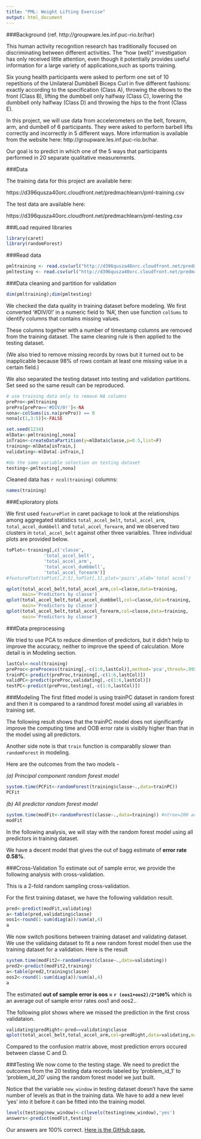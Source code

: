 ```yaml
---
title: "PML: Weight Lifting Exercise"
output: html_document
---
```

###Background (ref. http://groupware.les.inf.puc-rio.br/har)

This human activity recognition research has traditionally focused on discriminating between different activities. The "how (well)" investigation has only received little attention, even though it potentially provides useful information for a large variety of applications,such as sports training.


Six young health participants were asked to perform one set of 10 repetitions of the Unilateral Dumbbell Biceps Curl in five different fashions: exactly according to the specification (Class A), throwing the elbows to the front (Class B), lifting the dumbbell only halfway (Class C), lowering the dumbbell only halfway (Class D) and throwing the hips to the front (Class E).

In this project, we will use data from accelerometers on the belt, forearm, arm, and dumbell of 6 participants. They were asked to perform barbell lifts correctly and incorrectly in 5 different ways. More information is available from the website here: http://groupware.les.inf.puc-rio.br/har. 

Our goal is to predict in which one of the 5 ways that participants performed in 20 separate qualitative measurements.


###Data 

The training data for this project are available here: 

https://d396qusza40orc.cloudfront.net/predmachlearn/pml-training.csv

The test data are available here: 

https://d396qusza40orc.cloudfront.net/predmachlearn/pml-testing.csv

###Load required libraries

```r
library(caret)
library(randomForest)
```

###Read data

```r
pmltraining <- read.csv(url("http://d396qusza40orc.cloudfront.net/predmachlearn/pml-training.csv"))
pmltesting <- read.csv(url("http://d396qusza40orc.cloudfront.net/predmachlearn/pml-testing.csv"))

```

###Data cleaning and partition for validation

```r
dim(pmltraining);dim(pmltesting)
```

We checked the data quality in training dataset before modeling. We first converted '#DIV/0!' in a numeric field to 'NA', then use function `colSums` to identify columns that contains missing values. 

These columns together with a number of timestamp columns are removed from the training dataset. The same cleaning rule is then applied to the testing dataset.

(We also tried to remove missing records by rows but it turned out to be inapplicable because 98% of rows contain at least one missing value in a certain field.)

We also separated the testing dataset into testing and validation partitions. Set seed so the same result can be reproduced.

```r
# use training data only to remove NA columns
prePro<-pmltraining
prePro[prePro=='#DIV/0!']<-NA
nona<-colSums(is.na(prePro)) == 0
nona[c(1,3:5)]<-FALSE

set.seed(1234)
mlData<-pmltraining[,nona]
inTrain<-createDataPartition(y=mlData$classe,p=0.5,list=F)
training<-mlData[inTrain,]
validating<-mlData[-inTrain,]

#do the same variable selection on testing dataset
testing<-pmltesting[,nona]
```

Cleaned data has  `r ncol(training)` columns:

```r
names(training)
```


###Exploratory plots

We first used `featurePlot` in caret package to look at the relationships among aggregated statistics `total_accel_belt`, `total_accel_arm`,
`total_accel_dumbbell` and `total_accel_forearm`,
and we observed two clusters in `total_accel_belt` against other three varialbles. Three individual plots are provided below.

```r
toPlot<-training[,c('classe',
              'total_accel_belt',
              'total_accel_arm',
              'total_accel_dumbbell',
              'total_accel_forearm')]
#featurePlot(toPlot[,2:5],toPlot[,1],plot='pairs',xlab='total accel')

qplot(total_accel_belt,total_accel_arm,col=classe,data=training,
      main='Predictors by classe')
qplot(total_accel_belt,total_accel_dumbbell,col=classe,data=training,
      main='Predictors by classe')
qplot(total_accel_belt,total_accel_forearm,col=classe,data=training,
      main='Predictors by classe')
```

###Data preprocessing

We tried to use PCA to reduce dimention of predictors, but it didn't help to improve the accuracy, neither to improve the speed of calculation. More detail is in Modeling section.

```r
lastCol<-ncol(training)
preProc<-preProcess(training[,-c(1:6,lastCol)],method='pca',thresh=.995)
trainPC<-predict(preProc,training[,-c(1:6,lastCol)])
validPC<-predict(preProc,validating[,-c(1:6,lastCol)])
testPC<-predict(preProc,testing[,-c(1:6,lastCol)])

```


###Modeling
The first fitted model is using trainPC dataset in random forest and then it is compared to a randmod forest model using all variables in training set.

The following result shows that the trainPC model does not significantly improve the computing time and OOB error rate is visiblly higher than that in the model using all predictors.

Another side note is that `train` function is comparablly slower than `randomForest` in modeling.

Here are the outcomes from the two models -

_(a) Principal component random forest model_

```r
system.time(PCFit<-randomForest(training$classe~.,data=trainPC))
PCFit
```

_(b) All predictor random forest model_

```r
system.time(modFit<-randomForest(classe~.,data=training)) #ntree=200 achieves a similar accuracy!
modFit

```

In the following analysis, we will stay with the random forest model using all predictors in training dataset.

We have a decent model that gives the out of bagg estimate of __error rate 0.58%__.

###Cross-Validation
To estimate out of sample error, we provide the following analysis with cross-validation.

This is a 2-fold random sampling cross-validation. 

For the first training dataset, we have the following validation result.
```r
pred<-predict(modFit,validating)
a<-table(pred,validating$classe)
oos1<-round(1-sum(diag(a))/sum(a),4)
a
```

We now switch positions between training dataset and validating dataset. We use the validaing dataset to fit a new random forest model then use the training dataset for a validation. Here is the result

```r
system.time(modFit2<-randomForest(classe~.,data=validating))
pred2<-predict(modFit2,training)
a<-table(pred2,training$classe)
oos2<-round(1-sum(diag(a))/sum(a),4)
a
```

The estimated __out of sample error is oos = `r (oos1+oos2)/2*100`%__ which is an average out of sample error rates oos1 and oos2..

The following plot shows where we missed the prediction in the first cross validataion.

```r
validating$predRight<-pred==validating$classe
qplot(total_accel_belt,total_accel_arm,col=predRight,data=validating,main='Prediction Errors')

```

Compared to the confusion matrix above, most prediction errors occured between classe C and D.
 
###Testing
We now come to the testing stage. We need to predict the outcomes from the 20 testing data records labeled by 'problem_id_1' to 'problem_id_20' using the random forest model we just built.

Notice that the variable `new_window` in testing dataset doesn't have the same number of levels as that in the training data. We have to add a new level 'yes' into it before it can be fitted into the training model.

```r
levels(testing$new_window)<-c(levels(testing$new_window),'yes')
answers<-predict(modFit,testing)
```

Our answers are 100% correct.
[Here is the GitHub page.](http://lisun7170.github.io/pml/coursera_wleproj.html)

